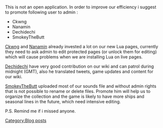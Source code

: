 This is not an open application. In order to improve our efficiency i suggest to promote following user to admin :

*Ckwng
*Nanamin
*Dechidechi
*SmokeyTheButt

[[User:Ckwng|Ckwng]] and [[User:Nanamin|Nanamin]] already invested a lot on our new Lua pages, currently they need to ask admin to edit protected pages (or unlock them for editing) which will cause problems when we are installing Lua on live pages.

[[User:Dechidechi|Dechidechi]] have very good contribution on our wiki and can patrol during midnight (GMT), also he translated tweets, game updates and content for our wiki.

[[User:SmokeyTheButt|SmokeyTheButt]] uploaded most of our sounds file and without admin rights that is not possible to rename or delete files. Promote him will help us to organize the collection and the game is likely to have more ships and seasonal lines in the future, which need intensive editing.

P.S. Remind me if i missed anyone.
[[Category:Blog posts]]